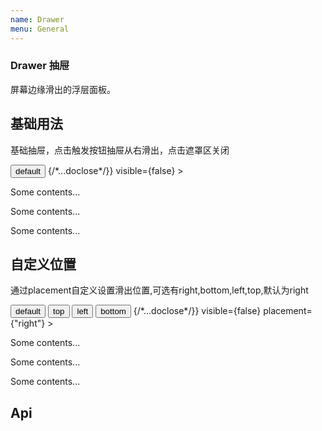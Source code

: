 ```yaml
---
name: Drawer
menu: General
---
```



### Drawer 抽屉
<p>屏幕边缘滑出的浮层面板。</p> 

## 基础用法
<p>基础抽屉，点击触发按钮抽屉从右滑出，点击遮罩区关闭</p>

<Playground>
    <div className="basis">
        <Button>default</Button> 
        <Drawer
          title={"Basic Drawer"}
          onClose={()=>{/*...doclose*/}}
          visible={false}
        >
          <p>Some contents...</p>
          <p>Some contents...</p>
          <p>Some contents...</p>
        </Drawer>
    </div>
</Playground>

## 自定义位置
<p>通过placement自定义设置滑出位置,可选有right,bottom,left,top,默认为right</p>

<Playground>
    <div className="basis">
        <Button>default</Button> 
        <Button placement={"top"}>top</Button> 
        <Button placement={"left"}>left</Button> 
        <Button placement={"bottom"}>bottom</Button> 
        <Drawer
          title={"Basic Drawer"}
          onClose={()=>{/*...doclose*/}}
          visible={false}
          placement={"right"}
        >
          <p>Some contents...</p>
          <p>Some contents...</p>
          <p>Some contents...</p>
        </Drawer>
    </div>
</Playground>

## Api
<Api/>


